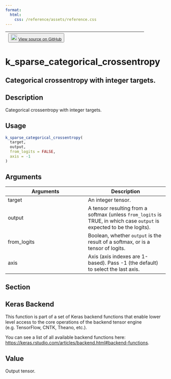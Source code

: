 ```yaml
---
format:
  html:
    css: /reference/assets/reference.css
---
```


| <button class="button"> ![](/reference/assets/GitHub-Mark-32px.png){width="20"} [View source on GitHub](https://github.com/rstudio/keras//blob/main/R/backend.R#L2653) </button> |
|:------------------------------:|:--------------------------------------:|

# k_sparse_categorical_crossentropy

## Categorical crossentropy with integer targets.

## Description
Categorical crossentropy with integer targets. 


## Usage
```r
k_sparse_categorical_crossentropy( 
  target, 
  output, 
  from_logits = FALSE, 
  axis = -1 
) 
```

## Arguments
|Arguments|Description|
|---|---|
| target | An integer tensor. |
| output | A tensor resulting from a softmax (unless `from_logits` is TRUE, in which case `output` is expected to be the logits). |
| from_logits | Boolean, whether `output` is the result of a softmax, or is a tensor of logits. |
| axis | Axis (axis indexes are 1-based). Pass -1 (the default) to select the last axis. |


## Section

## Keras Backend

This function is part of a set of Keras backend functions that enable lower level access to the core operations of the backend tensor engine (e.g. TensorFlow, CNTK, Theano, etc.). 

You can see a list of all available backend functions here: [https://keras.rstudio.com/articles/backend.html#backend-functions](https://keras.rstudio.com/articles/backend.html#backend-functions). 

## Value
Output tensor. 




